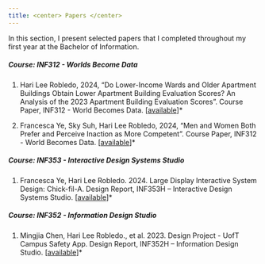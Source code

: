 ```yaml
---
title: <center> Papers </center>
---
```


In this section, I present selected papers that I completed throughout my first year at the Bachelor of Information.

<h5><b>Course: INF312 - Worlds Become Data</b></h5>

1.  Hari Lee Robledo, 2024, “Do Lower-Income Wards and Older Apartment Buildings Obtain Lower Apartment Building Evaluation Scores? An Analysis of the 2023 Apartment Building Evaluation Scores”. Course Paper, INF312 - World Becomes Data. \[[available](https://github.com/hari-lr/RentSafeTO-Building-Evaluation/blob/main/outputs/paper.pdf)\]\*

2.  Francesca Ye, Sky Suh, Hari Lee Robledo, 2024, “Men and Women Both Prefer and Perceive Inaction as More Competent”. Course Paper, INF312 - World Becomes Data. \[[available](https://github.com/hari-lr/Preference-and-Perception-of-Decision-Making/blob/main/outputs/paper/paper.pdf)\]\*

<h5><b>Course: INF353 - Interactive Design Systems Studio</b></h5>

1.  Francesca Ye, Hari Lee Robledo. 2024. Large Display Interactive System Design: Chick-fil-A. Design Report, INF353H – Interactive Design Systems Studio. \[[available](https://drive.google.com/file/d/19E4NyNqP43qCkbav1oyBwiX3ra0u-Y40/view?usp=sharing)\]\*

<h5><b>Course: INF352 - Information Design Studio</b></h5>

1.  Mingjia Chen, Hari Lee Robledo., et al. 2023. Design Project - UofT Campus Safety App. Design Report, INF352H – Information Design Studio. \[[available](https://drive.google.com/drive/folders/1Ed7UU3IvxyY1Z1A-zxQOitBx0k1Uk0cg)\]\*
